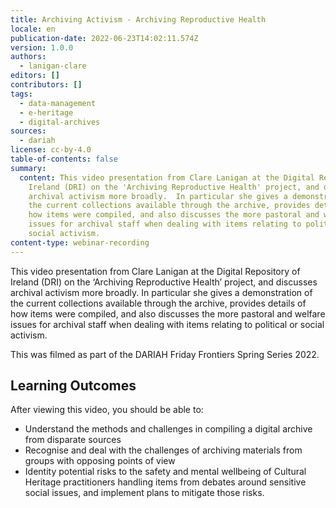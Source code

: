```yaml
---
title: Archiving Activism - Archiving Reproductive Health
locale: en
publication-date: 2022-06-23T14:02:11.574Z
version: 1.0.0
authors:
  - lanigan-clare
editors: []
contributors: []
tags:
  - data-management
  - e-heritage
  - digital-archives
sources:
  - dariah
license: cc-by-4.0
table-of-contents: false
summary:
  content: This video presentation from Clare Lanigan at the Digital Repository of
    Ireland (DRI) on the 'Archiving Reproductive Health' project, and discusses
    archival activism more broadly.  In particular she gives a demonstration of
    the current collections available through the archive, provides details of
    how items were compiled, and also discusses the more pastoral and welfare
    issues for archival staff when dealing with items relating to political or
    social activism.
content-type: webinar-recording
---
```

This video presentation from Clare Lanigan at the Digital Repository of Ireland (DRI) on the ‘Archiving Reproductive Health’ project, and discusses archival activism more broadly.  In particular she gives a demonstration of the current collections available through the archive, provides details of how items were compiled, and also discusses the more pastoral and welfare issues for archival staff when dealing with items relating to political or social activism.

This was filmed as part of the DARIAH Friday Frontiers Spring Series 2022.

## Learning Outcomes

After viewing this video, you should be able to:

* Understand the methods and challenges in compiling a digital archive from disparate sources
* Recognise and deal with the challenges of archiving materials from groups with opposing points of view
* Identity potential risks to the safety and mental wellbeing of Cultural Heritage practitioners handling items from debates around sensitive social issues, and implement plans to mitigate those risks.

<VideoCard provider="youtube" id="1h8UWcK-IMw" title="Archiving Activism" subtitle="Click here to view" image="images/dri-archiving-activism-thumbnail.png" />
